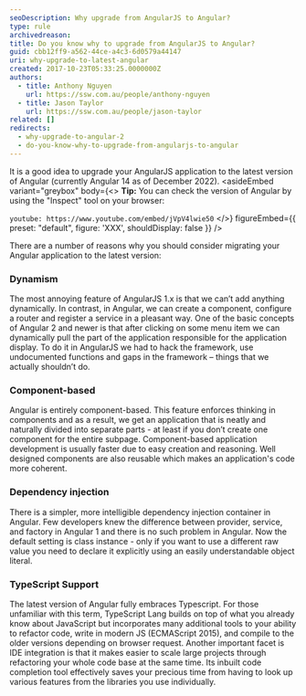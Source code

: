 ```yaml
---
seoDescription: Why upgrade from AngularJS to Angular?
type: rule
archivedreason:
title: Do you know why to upgrade from AngularJS to Angular?
guid: cbb12ff9-a562-44ce-a4c3-6d0579a44147
uri: why-upgrade-to-latest-angular
created: 2017-10-23T05:33:25.0000000Z
authors:
  - title: Anthony Nguyen
    url: https://ssw.com.au/people/anthony-nguyen
  - title: Jason Taylor
    url: https://ssw.com.au/people/jason-taylor
related: []
redirects:
  - why-upgrade-to-angular-2
  - do-you-know-why-to-upgrade-from-angularjs-to-angular
---
```


It is a good idea to upgrade your AngularJS application to the latest version of Angular (currently Angular 14 as of December 2022).
<asideEmbed
  variant="greybox"
  body={<>
    **Tip:** You can check the version of Angular by using the "Inspect" tool on your browser:

`youtube: https://www.youtube.com/embed/jVpV4lwie50`
  </>}
  figureEmbed={{
    preset: "default",
    figure: 'XXX',
    shouldDisplay: false
  }}
/>

There are a number of reasons why you should consider migrating your Angular application to the latest version:

### Dynamism

The most annoying feature of AngularJS 1.x is that we can’t add anything dynamically. In contrast, in Angular, we can create a component, configure a router and register a service in a pleasant way. One of the basic concepts of Angular 2 and newer is that after clicking on some menu item we can dynamically pull the part of the application responsible for the application display. To do it in AngularJS we had to hack the framework, use undocumented functions and gaps in the framework – things that we actually shouldn’t do.

### Component-based

Angular is entirely component-based. This feature enforces thinking in components and as a result, we get an application that is neatly and naturally divided into separate parts - at least if you don’t create one component for the entire subpage. Component-based application development is usually faster due to easy creation and reasoning. Well designed components are also reusable which makes an application's code more coherent.

### Dependency injection

There is a simpler, more intelligible dependency injection container in Angular. Few developers knew the difference between provider, service, and factory in Angular 1 and there is no such problem in Angular. Now the default setting is class instance - only if you want to use a different raw value you need to declare it explicitly using an easily understandable object literal.

### TypeScript Support

The latest version of Angular fully embraces Typescript. For those unfamiliar with this term, TypeScript Lang builds on top of what you already know about JavaScript but incorporates many additional tools to your ability to refactor code, write in modern JS (ECMAScript 2015), and compile to the older versions depending on browser request. Another important facet is IDE integration is that it makes easier to scale large projects through refactoring your whole code base at the same time. Its inbuilt code completion tool effectively saves your precious time from having to look up various features from the libraries you use individually.